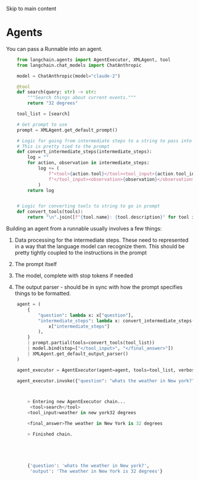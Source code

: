 Skip to main content

# Agents

You can pass a Runnable into an agent.


```python
    from langchain.agents import AgentExecutor, XMLAgent, tool
    from langchain.chat_models import ChatAnthropic
```


```python
    model = ChatAnthropic(model="claude-2")
```


```python
    @tool
    def search(query: str) -> str:
        """Search things about current events."""
        return "32 degrees"
```


```python
    tool_list = [search]
```


```python
    # Get prompt to use
    prompt = XMLAgent.get_default_prompt()
```


```python
    # Logic for going from intermediate steps to a string to pass into model
    # This is pretty tied to the prompt
    def convert_intermediate_steps(intermediate_steps):
        log = ""
        for action, observation in intermediate_steps:
            log += (
                f"<tool>{action.tool}</tool><tool_input>{action.tool_input}"
                f"</tool_input><observation>{observation}</observation>"
            )
        return log


    # Logic for converting tools to string to go in prompt
    def convert_tools(tools):
        return "\n".join([f"{tool.name}: {tool.description}" for tool in tools])
```

Building an agent from a runnable usually involves a few things:

1. Data processing for the intermediate steps. These need to represented in a way that the language model can recognize them. This should be pretty tightly coupled to the instructions in the prompt

1. The prompt itself

1. The model, complete with stop tokens if needed

1. The output parser - should be in sync with how the prompt specifies things to be formatted.


```python
    agent = (
        {
            "question": lambda x: x["question"],
            "intermediate_steps": lambda x: convert_intermediate_steps(
                x["intermediate_steps"]
            ),
        }
        | prompt.partial(tools=convert_tools(tool_list))
        | model.bind(stop=["</tool_input>", "</final_answer>"])
        | XMLAgent.get_default_output_parser()
    )
```


```python
    agent_executor = AgentExecutor(agent=agent, tools=tool_list, verbose=True)
```


```python
    agent_executor.invoke({"question": "whats the weather in New york?"})
```


```python


        > Entering new AgentExecutor chain...
         <tool>search</tool>
        <tool_input>weather in new york32 degrees

        <final_answer>The weather in New York is 32 degrees

        > Finished chain.





        {'question': 'whats the weather in New york?',
         'output': 'The weather in New York is 32 degrees'}

```

